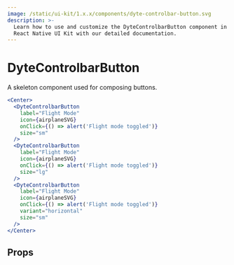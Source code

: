 ```yaml
---
image: /static/ui-kit/1.x.x/components/dyte-controlbar-button.svg
description: >-
  Learn how to use and customize the DyteControlbarButton component in ProductDB's
  React Native UI Kit with our detailed documentation.
---
```


# DyteControlbarButton

A skeleton component used for composing buttons.

```jsx
<Center>
  <DyteControlbarButton
    label="Flight Mode"
    icon={airplaneSVG}
    onClick={() => alert('Flight mode toggled')}
    size="sm"
  />
  <DyteControlbarButton
    label="Flight Mode"
    icon={airplaneSVG}
    onClick={() => alert('Flight mode toggled')}
    size="lg"
  />
  <DyteControlbarButton
    label="Flight Mode"
    icon={airplaneSVG}
    onClick={() => alert('Flight mode toggled')}
    variant="horizontal"
    size="sm"
  />
</Center>
```

## Props

<PropsTable of="dyte-controlbar-button" />

<head>
  <title>React Native UI Kit DyteControlbarButton</title>
</head>
